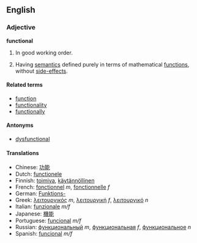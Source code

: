 ==English==

===Adjective===
'''functional'''

# In good working order.
# {{comptheory}} Having [[semantics]] defined purely in terms of mathematical [[function]]s, without [[side-effect]]s.

====Related terms====
*[[function]]
*[[functionality]]
*[[functionally]]

====Antonyms====
*[[dysfunctional]]

====Translations====
*Chinese: [[功能]]
*Dutch: [[functionele]]
*Finnish: [[toimiva]], [[käytännöllinen]]
*French: [[fonctionnel]] ''m'', [[fonctionnelle]] ''f''
*German: [[Funktions-]]
*Greek: [[λειτουργικός]] ''m'', [[λειτουργική]] ''f'', [[λειτουργικό]] ''n''
*Italian: [[funzionale]] ''m/f''
*Japanese: [[機能]]
*Portuguese: [[funcional]] ''m/f''
*Russian: [[функциональный]] ''m'', [[функциональная]] ''f'', [[функциональное]] ''n''
*Spanish: [[funcional]] ''m/f''